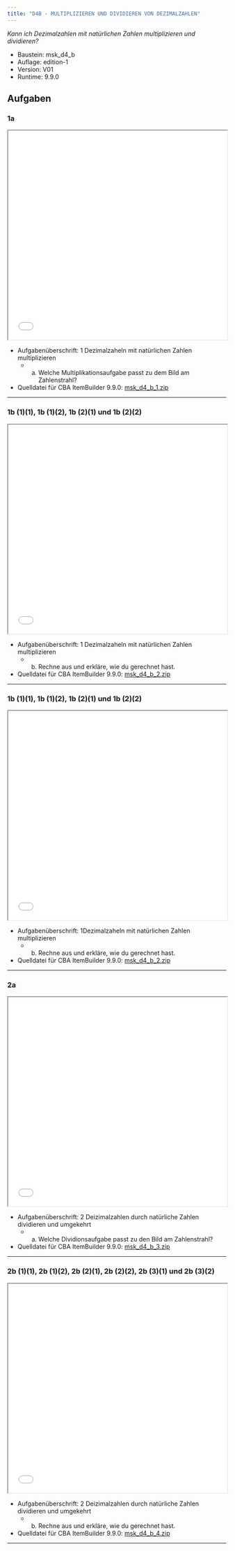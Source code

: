 ```yaml
---
title: "D4B - MULTIPLIZIEREN UND DIVIDIEREN VON DEZIMALZAHLEN"
---
```


*Kann ich Dezimalzahlen mit natürlichen Zahlen multiplizieren und dividieren?* 


::: {.callout-note collapse="true"  title="Bausteinversion"}


* Baustein: msk_d4_b 
* Auflage: edition-1 
* Version: V01 
* Runtime: 9.9.0 
:::

## Aufgaben


### 1a
```{=html}
<iframe width="100%" height="480"
src="../oer/edition-1/V01/9.9.0/msk_d4_b/msk_d4_b_1/viewer.html"></iframe>
```


::: {.callout-tip collapse="true"  title="Details"}


* Aufgabenüberschrift: 1 Dezimalzaheln mit natürlichen Zahlen multiplizieren 
	 - a) Welche Multiplikationsaufgabe passt zu dem Bild am Zahlenstrahl?
* Quelldatei für CBA ItemBuilder 9.9.0: [msk_d4_b_1.zip](../oer/edition-1/V01/9.9.0/msk_d4_b/msk_d4_b_1/msk_d4_b_1.zip) 
:::
<hr noshade/>

### 1b (1)(1), 1b (1)(2), 1b (2)(1) und 1b (2)(2)
```{=html}
<iframe width="100%" height="480"
src="../oer/edition-1/V01/9.9.0/msk_d4_b/msk_d4_b_2/viewer.html"></iframe>
```


::: {.callout-tip collapse="true"  title="Details"}


* Aufgabenüberschrift: 1 Dezimalzaheln mit natürlichen Zahlen multiplizieren
	 - b) Rechne aus und erkläre, wie du gerechnet hast.
* Quelldatei für CBA ItemBuilder 9.9.0: [msk_d4_b_2.zip](../oer/edition-1/V01/9.9.0/msk_d4_b/msk_d4_b_2/msk_d4_b_2.zip) 
:::
<hr noshade/>

### 1b (1)(1), 1b (1)(2), 1b (2)(1) und 1b (2)(2)
```{=html}
<iframe width="100%" height="480"
src="../oer/edition-1/V01/9.9.0/msk_d4_b/msk_d4_b_2/viewer.html"></iframe>
```


::: {.callout-tip collapse="true"  title="Details"}


* Aufgabenüberschrift: 1Dezimalzaheln mit natürlichen Zahlen multiplizieren
	 - b) Rechne aus und erkläre, wie du gerechnet hast.
* Quelldatei für CBA ItemBuilder 9.9.0: [msk_d4_b_2.zip](../oer/edition-1/V01/9.9.0/msk_d4_b/msk_d4_b_2/msk_d4_b_2.zip) 
:::
<hr noshade/>

### 2a
```{=html}
<iframe width="100%" height="480"
src="../oer/edition-1/V01/9.9.0/msk_d4_b/msk_d4_b_3/viewer.html"></iframe>
```


::: {.callout-tip collapse="true"  title="Details"}


* Aufgabenüberschrift: 2 Deizimalzahlen durch natürliche Zahlen dividieren und umgekehrt
	 - a) Welche Dividionsaufgabe passt zu den Bild am Zahlenstrahl?
* Quelldatei für CBA ItemBuilder 9.9.0: [msk_d4_b_3.zip](../oer/edition-1/V01/9.9.0/msk_d4_b/msk_d4_b_3/msk_d4_b_3.zip) 
:::
<hr noshade/>

### 2b (1)(1), 2b (1)(2), 2b (2)(1), 2b (2)(2), 2b (3)(1) und 2b (3)(2)
```{=html}
<iframe width="100%" height="480"
src="../oer/edition-1/V01/9.9.0/msk_d4_b/msk_d4_b_4/viewer.html"></iframe>
```


::: {.callout-tip collapse="true"  title="Details"}


* Aufgabenüberschrift: 2 Deizimalzahlen durch natürliche Zahlen dividieren und umgekehrt
	 - b) Rechne aus und erkläre, wie du gerechnet hast.
* Quelldatei für CBA ItemBuilder 9.9.0: [msk_d4_b_4.zip](../oer/edition-1/V01/9.9.0/msk_d4_b/msk_d4_b_4/msk_d4_b_4.zip) 
:::
<hr noshade/>

